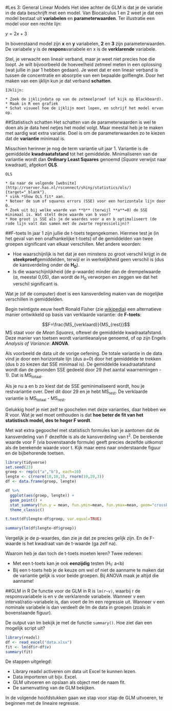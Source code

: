 #Les 3: General Linear Models
Het idee achter de GLM is dat je de variatie in de data beschrijft met een model.
Van Biocalculus 1 en 2 weet je dat een model bestaat uit **variabelen** en **parameterwaarden**.
Ter illustratie een model voor een rechte lijn:

$y=2x+3$

In bovenstaand model zijn **x** en **y** variabelen, **2** en **3** zijn parameterwaarden.
De variabele y is de **respons**variabele en x is de **verklarende** variabele.

Stel, je verwacht een lineair verband, maar je weet niet precies hoe die loopt.
Je wilt bijvoorbeeld de hoeveelheid zetmeel meten in een oplossing (wat jullie in jaar 1 hebben gedaan).
Je weet dat er een lineair verband is tussen de concentratie en absorptie van een bepaalde golflengte.
Door het maken van een ijklijn kun je dat verband **schatten**.

```exercise
IJklijn:

* Zoek de ijklijndata op van de zetmeelproef (of kijk op Blackboard).
* Maak in R een grafiek
* Schat visueel hoe de ijklijn moet lopen, en schrijf het model ervan op.

```

##Statistisch schatten
Het schatten van de parameterwaarden is wel te doen als je data heel netjes het model volgt.
Maar meestal heb je te maken met aardig wat extra variatie.
Doel is om de parameterwaarden zo te kiezen dat de **variantie** minimaal is.

Misschien herinner je nog de term variantie uit jaar 1.
Variantie is de gemiddelde **kwadraatafstand** tot het gemiddelde.
Minimaliseren van de variantie wordt dan **Ordinary Least Squares** genoemd (*Square* verwijst naar kwadraat), afgekort **OLS**.

```exercise
OLS

* Ga naar de volgende [website](http://rserver.has.nl/rsconnect/shiny/statistics/ols/){target="_blank"}.
* vink *Show OLS fit* aan.
* Noteer de sum of squares errors (SSE) voor een horizontale lijn door 0.
* Zoek uit bij welke waarde van **b** (terwijl **a**=0) de SSE minimaal is. Wat stelt deze waarde van b voor?
* Hoe groot is SSE als je de waardes voor a en b optimaliseert (de rode lijn valt dan samen met de zwarte regressielijn)?

```


##F-toets
In jaar 1 zijn jullie de t-toets tegengekomen.
Hiermee test je (in het geval van een onafhankelijke t-toets) of de gemiddelden van twee groepen significant van elkaar verschillen.
Met andere woorden:

* Hoe waarschijnlijk is het dat je een minstens zo groot verschil krijgt in de **steekproef**gemiddelden, terwijl er in werkelijkheid geen verschil is (dus de kansverdeling onder de **H~0~**).
* Is die waarschijnlijkheid (de p-waarde) minder dan de drempelwaarde ($\alpha$, meestal 0,05), dan wordt de H~0~ verworpen en zeggen we dat het verschil significant is.

Wat je (of de computer) doet is een kansverdeling maken van de mogelijke verschillen in gemiddelden.

Begin twintigste eeuw heeft Ronald Fisher (zie [wikipedia](https://en.wikipedia.org/wiki/Ronald_Fisher){target="_blank"}) een alternatieve manier ontwikkeld op basis van verklaarde variantie: de **F-toets**:

$$F=\frac{MS_{verklaard}}{MS_{rest}}$$
MS staat voor de *Mean Squares*, oftewel de gemiddelde kwadraatafstand.
Deze manier van toetsen wordt variantieanalyse genoemd, of op zijn Engels *Analysis of Variance*: **ANOVA**.

Als voorbeeld de data uit de vorige oefening.
De totale variantie in de data vind je door een horizontale lijn (dus a=0) door het gemiddelde te trekken (dus b zo kiezen dat SSE minimaal is).
De gemiddelde kwadraatafstand wordt dan de gevonden SSE gedeeld door 29 (het aantal waarnemingen - 1).
Dat is MS~totaal~. 

Als je nu a en b zo kiest dat de SSE geminimaliseerd wordt, hou je restvariantie over.
Deel dit door 29 en je hebt MS~rest~.
De verklaarde variantie is MS~totaal~ - MS~rest~.

Gelukkig hoef je niet zelf te goochelen met deze varianties, daar hebben we R voor.
Wat je wel moet onthouden is dat **hoe beter de fit van het statistisch model, des te hoger F wordt**.

Met wat extra gegoochel met statistisch formules kan je aantonen dat de kansverdeling van F dezelfde is als de kansverdeling van t^2^.
De berekende waarde voor F (via bovenstaande formule) geeft precies dezelfde uitkomst als de berekende waarde voor t.
Kijk maar eens naar onderstaande figuur en de bijbehorende toetsen.


```r
library(tidyverse)
set.seed(23)
groep <- rep(c("a","b"), each=10)
lengte <- c(rnorm(10,10,3), rnorm(10,20,3))
df <- data.frame(groep, lengte)

df %>% 
  ggplot(aes(groep, lengte)) +
  geom_point() +
  stat_summary(fun.y = mean, fun.ymin=mean, fun.ymax=mean, geom="crossbar", width=0.5, color="red") +
  theme_classic()

```


```r
t.test(df$lengte~df$groep, var.equal=TRUE)

```


```r
summary(lm(df$lengte~df$groep))

```

Vergelijk je de p-waardes, dan zie je dat ze precies gelijk zijn.
En de F-waarde is het kwadraat van de t-waarde (ga zelf na).

Waarom heb je dan toch de t-toets moeten leren?
Twee redenen:

* Met een t-toets kan je ook **eenzijdig** testen (H~1~: a<b)
* Bij een t-toets heb je de keuze om wel of niet de aanname te maken dat de variantie gelijk is voor beide groepen. Bij ANOVA maak je altijd die aanname!


##GLM in R
De functie voor de GLM in R is `lm(r~v)`, waarbij r de responsvariabele is en v de verklarende variabele.
Wanneer v een interval/ratio-variabele is, dan voert de lm een regressie uit.
Wanneer v een nominale variabele is dan verdeelt de lm de data in groepen (zoals in bovenstaande figuur).

De output van lm bekijk je met de functie `summary()`.
Hoe ziet dan een mogelijk script uit?

```r
library(readxl)
df <- read_excel("data.xlsx")
fit <- lm(df$r~df$v)
summary(fit)

```

De stappen uitgelegd:

* Library readxl activeren om data uit Excel te kunnen lezen.
* Data importeren uit bijv. Excel.
* GLM uitvoeren en opslaan als object met de naam fit.
* De samenvatting van de GLM bekijken.

In de volgende hoofdstukken gaan we stap voor stap de GLM uitvoeren, te beginnen met de lineaire regressie.

